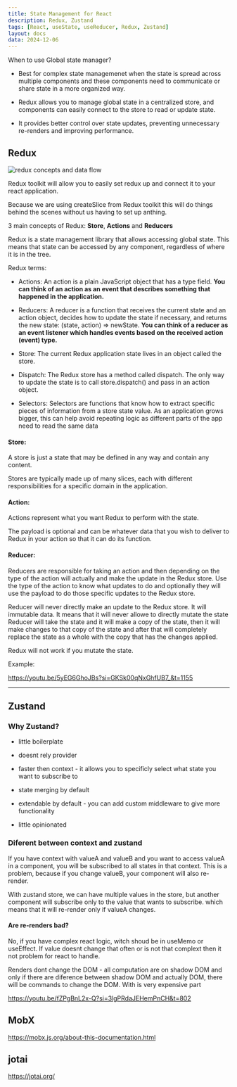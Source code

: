 ```yaml
---
title: State Management for React
description: Redux, Zustand
tags: [React, useState, useReducer, Redux, Zustand]
layout: docs
data: 2024-12-06
---
```


When to use Global state manager?

- Best for complex state managemenet when the state is spread across multiple components and these components need to communicate or share state in a more organized way.

- Redux allows you to manage global state in a centralized store, and components can easily connect to the store to read or update state.

- It provides better control over state updates, preventing unnecessary re-renders and improving performance.

## Redux

<img
  src="/static/images/guides/redux-concepts-and-data-flow.png"
  alt="redux concepts and data flow"
  className="my-6"
/>

<Callout>
Redux toolkit will allow you to easily set redux up and connect it to your react application.

Because we are using createSlice from Redux toolkit this will do things behind the scenes without us having to set up anthing.

</Callout>

3 main concepts of Redux: **Store**, **Actions** and **Reducers**

Redux is a state management library that allows accessing global state.
This means that state can be accessed by any component, regardless of where it is in the tree.

Redux terms:

- Actions: An action is a plain JavaScript object that has a type field. **You can think of an action as an event that describes something that happened in the application.**

- Reducers: A reducer is a function that receives the current state and an action object, decides how to update the state if necessary, and returns the new state: (state, action) => newState. **You can think of a reducer as an event listener which handles events based on the received action (event) type.**

- Store: The current Redux application state lives in an object called the store.

- Dispatch: The Redux store has a method called dispatch. The only way to update the state is to call store.dispatch() and pass in an action object.

- Selectors: Selectors are functions that know how to extract specific pieces of information from a store state value. As an application grows bigger, this can help avoid repeating logic as different parts of the app need to read the same data

#### Store:

A store is just a state that may be defined in any way and contain any content.

Stores are typically made up of many slices, each with different responsibilities for a specific domain in the application.

#### Action:

Actions represent what you want Redux to perform with the state.

The payload is optional and can be whatever data that you wish to deliver to Redux in your action so that it can do its function.

#### Reducer:

Reducers are responsible for taking an action and then depending on the type of the action will actually and make the update in the Redux store.
Use the type of the action to know what updates to do and optionally they will use the payload to do those specific updates to the Redux store.

Reducer will never directly make an update to the Redux store. It will immutable data. It means that it will never allowe to directly mutate the state
Reducer will take the state and it will make a copy of the state, then it will make changes to that copy of the state and after that will completely replace the state as a whole
with the copy that has the changes applied.

<Callout>Redux will not work if you mutate the state.</Callout>

Example:

https://youtu.be/5yEG6GhoJBs?si=GKSk00qNxGhfUB7_&t=1155

---

## Zustand

### Why Zustand?

- little boilerplate

- doesnt rely provider

- faster then context - it allows you to specificly select what state you want to subscribe to

- state merging by default

- extendable by default - you can add custom middleware to give more functionality

- little opinionated

### Diferent between context and zustand

If you have context with valueA and valueB and you want to access valueA in a component, you will be subscribed to all states in that context. This is a problem, because if you change
valueB, your component will also re-render.

With zustand store, we can have multiple values in the store, but another component will subscribe only to the value that wants to subscribe. which means that it will re-render only if valueA changes.

#### Are re-renders bad?

No, if you have complex react logic, witch shoud be in useMemo or useEffect. If value doesnt change that often or is not that complext then it not problem for react to handle.

Renders dont change the DOM - all computation are on shadow DOM and only if there are diference between shadow DOM and actually DOM, there will be commands to change the DOM.
With is very expensive part

https://youtu.be/fZPgBnL2x-Q?si=3lgPRdaJEHemPnCH&t=802

## MobX

https://mobx.js.org/about-this-documentation.html

## jotai

https://jotai.org/
